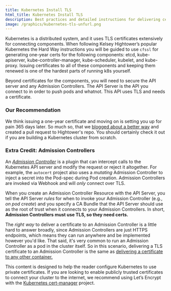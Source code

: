 ```yaml
---
title: Kubernetes Install TLS
html_title: Kubernetes Install TLS
description: Best practices and detailed instructions for delivering certificates to Kubernetes clusters.
image: /graphics/kubernetes-tls-unfurl.png
---
```


Kubernetes is a distributed system, and it uses TLS certificates extensively for connecting components. 
When following Kelsey Hightower’s popular Kubernetes the Hard Way instructions you will be guided to use `cfssl` for generating one-year certs for the following components: etcd, kube-apiserver, kube-controller-manager, kube-scheduler, kubelet, and kube-proxy. 
Issuing certificates to all of these components and keeping them renewed is one of the hardest parts of running k8s yourself.

Beyond certificates for the components, you will need to secure the API server and any Admission Controllers. 
The API Server is the API you connect to in order to push pods and whatnot. 
This API uses TLS and needs a certificate. 

### Our Recommendation

We think issuing a one-year certificate and moving on is setting you up for pain 365 days later. 
So much so, that we [blogged about a better way](/blog/kubernetes-the-secure-way) and created a pull request to Hightower's repo. 
You should certainly check it out if you are building a Kubernetes cluster from scratch.

### Extra Credit: Admission Controllers

An *[Admission Controller](https://kubernetes.io/blog/2019/03/21/a-guide-to-kubernetes-admission-controllers/)* is a plugin that can intercept calls to the Kubernetes API server and modify the request or reject it altogether. 
For example, the `autocert` project also uses a *mutating* Admission Controller to inject a secret into the Pod-spec during Pod creation. 
Admission Controllers are invoked via Webhook and will *only* connect over TLS.

When you create an Admission Controller Resource with the API Server, you tell the API Server *rules* for when to invoke your Admission Controller (e.g., *on pod create*) and you specify a CA Bundle that the API Server should use as the root of trust when it connects to your Admission Controllers. In short, **Admission Controllers must use TLS, so they need certs.**

The *right way* to deliver a certificate to an Admission Controller is a little hard to answer broadly, since Admission Controllers are just HTTPS endpoints, which means they can run anywhere and be implemented however you'd like. 
That said, it's very common to run an Admission Controller as a pod in the cluster itself. 
So in this scenario, delivering a TLS certificate to an Admission Controller is the same as [delivering a certificate to any other container.](/docs/certificate-manager/kubernetes-container-tls)

<Alert severity="info">
  <div>
This content is designed to help the reader configure Kubernetes to use private certificates. If you are looking to enable publicly trusted certificates to connect your cluster to the internet, we recommend using Let’s Encrypt with the <a href="https://cert-manager.io/docs/">Kubernetes cert-manager</a> project.
  </div>
</Alert>
